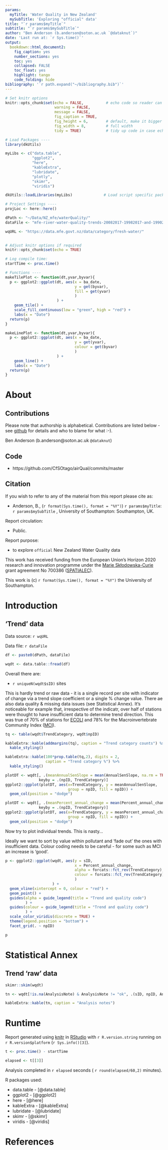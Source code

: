 ```yaml
---
params:
  myTitle: 'Water Quality in New Zealand'
  mySubTitle: 'Exploring "official" data'
title: "`r params$myTitle`"
subtitle: "`r params$mySubTitle`"
author: "Ben Anderson (b.anderson@soton.ac.uk `@dataknut`)"
date: 'Last run at: `r Sys.time()`'
output:
  bookdown::html_document2:
    fig_caption: yes
    number_sections: yes
    toc: yes
    collapsed: FALSE
    toc_float: yes
    highlight: tango
    code_folding: hide
bibliography: '`r path.expand("~/bibliography.bib")`' 
---
```


```r

# Set knitr options
knitr::opts_chunk$set(echo = FALSE,          # echo code so reader can see what is happening
                      warning = FALSE,
                      message = FALSE,
                      fig_caption = TRUE,
                      fig_height = 6,        # default, make it bigger to stretch vertical axis
                      fig_width = 8,         # full width
                      tidy = TRUE)           # tidy up code in case echo = TRUE

```


```r

# Load Packages ----
library(dkUtils)

myLibs <- c("data.table",
            "ggplot2",
            "here",
            "kableExtra",
            "lubridate",
            "plotly",
            "skimr", 
            "viridis")

dkUtils::loadLibraries(myLibs)              # Load script specific packages

# Project Settings ----
projLoc <- here::here()

dPath <- "~/Data/NZ_mfe/waterQuality/"
dataFile <- "mfe-river-water-quality-trends-20082017-19982017-and-19902017-CSV/river-water-quality-trends-20082017-19982017-and-1990-2017-raw-data.csv"

wqURL <- "https://data.mfe.govt.nz/data/category/fresh-water/"
  

# Adjust knitr options if required
knitr::opts_chunk$set(echo = TRUE)

# Log compile time:
startTime <- proc.time()

# Functions ----
makeTilePlot <- function(dt,yvar,byvar){
  p <- ggplot2::ggplot(dt, aes(x = ba_date, 
                               y = get(byvar), 
                               fill = get(yvar)
                               )
                       ) +
    geom_tile() +
    scale_fill_continuous(low = "green", high = "red") +
    labs(x = "Date")
  return(p)
}

makeLinePlot <- function(dt,yvar,byvar){
  p <- ggplot2::ggplot(dt, aes(x = ba_date, 
                               y = get(yvar),
                               colour = get(byvar)
                               )
                       ) +
    geom_line() +
    labs(x = "Date")
  return(p)
}
```

# About

## Contributions

Please note that authorship is alphabetical. Contributions are listed below - see [github](https://github.com/CfSOtago/airQual/commits/master) for details and who to blame for what :-).

Ben Anderson (b.anderson@soton.ac.uk `@dataknut`)

## Code

 * https://github.com/CfSOtago/airQual/commits/master

## Citation

If you wish to refer to any of the material from this report please cite as:

 * Anderson, B., (`r format(Sys.time(), format = "%Y")`) `r params$myTitle`: `r params$mySubTitle` , University of Southampton: Southampton, UK.

Report circulation:

 * Public.
 
Report purpose: 
 
 * to explore `official` New Zealand Water Quality data

This work has received funding from the European Union’s Horizon 2020 research and innovation programme under the [Marie Skłodowska-Curie](http://ec.europa.eu/research/mariecurieactions/index_en.htm) grant agreement No 700386 ([SPATIALEC](http://www.energy.soton.ac.uk/tag/spatialec/)).

This work is (c) `r format(Sys.time(), format = "%Y")` the University of Southampton.
 
# Introduction

## 'Trend' data

Data source: `r wqURL`

Data file: `r dataFile`

```r

df <- paste0(dPath, dataFile)

wqdt <- data.table::fread(df)
```

Overall there are:

 * `r uniqueN(wqdt$sID)` sites

This is hardly trend or raw data - it is a single record per site with indicator of change via a trend slope coefficient or a single % change value. There ae also data quality & missing data issues (see Statistical Annex). It's noticeable for example that, irrespective of the indicatr, over half of stations were thought to have insufficient data to determine trend direction. This was true of 70% of stations for [ECOLI](https://www.stats.govt.nz/indicators/river-water-quality-escherichia-coli) and 78% for the Macroinvertebrate Community Index ([MCI](https://www.stats.govt.nz/indicators/river-water-quality-macroinvertebrate-community-index)).

```r
tq <- table(wqdt$TrendCategory, wqdt$npID)

kableExtra::kable(addmargins(tq), caption = "Trend category counts") %>%
  kable_styling()

kableExtra::kable(100*prop.table(tq,2), digits = 2,
                  caption = "Trend category %") %>%
  kable_styling()
```


```r
plotDT <- wqdt[, .(meanAnnualSenSlope = mean(AnnualSenSlope, na.rm = TRUE)),
               keyby = .(npID, TrendCategory)]
ggplot2::ggplot(plotDT, aes(x=TrendCategory, y = meanAnnualSenSlope, 
                            group = npID, fill = npID)) + 
  geom_col(position = "dodge")

plotDT <- wqdt[, .(meanPercent_annual_change = mean(Percent_annual_change, na.rm = TRUE)),
               keyby = .(npID, TrendCategory)]
ggplot2::ggplot(plotDT, aes(x=TrendCategory, y = meanPercent_annual_change, 
                            group = npID, fill = npID)) + 
  geom_col(position = "dodge")

```

Now try to plot individual trends. This is nasty...

Ideally we want to sort by value within pollutant and 'fade out' the ones with insufficient data. Colour coding needs to be careful - for some such as MCI an increase is 'good'.

```r
p <- ggplot2::ggplot(wqdt, aes(y = sID,
                               x = Percent_annual_change, 
                               alpha = forcats::fct_rev(TrendCategory), # reverse so lightest alpha == least data
                               colour = forcats::fct_rev(TrendCategory)
                               )
                     ) +
  geom_vline(xintercept = 0, colour = "red") +
  geom_point() +
  guides(alpha = guide_legend(title = "Trend and quality code")
         ) +
  guides(colour = guide_legend(title = "Trend and quality code")
         ) +
  scale_color_viridis(discrete = TRUE) +
  theme(legend.position = "bottom") +
  facet_grid(. ~ npID)

p
```

# Statistical Annex

## Trend 'raw' data

```r
skimr::skim(wqdt)
```

```r

tn <- wqdt[!is.na(AnalysisNote) & AnalysisNote != "ok", .(sID, npID, AnalysisNote)]

kableExtra::kable(tn, caption = "Analysis notes")

```

# Runtime

Report generated using [knitr](https://cran.r-project.org/package=knitr) in [RStudio](http://www.rstudio.com) with `r R.version.string` running on `r R.version$platform` (`r Sys.info()[3]`).

```r
t <- proc.time() - startTime

elapsed <- t[[3]]
```

Analysis completed in `r elapsed` seconds ( `r round(elapsed/60,2)` minutes).

R packages used:

 * data.table - [@data.table]
 * ggplot2 - [@ggplot2]
 * here - [@here]
 * kableExtra - [@kableExtra]
 * lubridate - [@lubridate]
 * skimr - [@skimr]
 * viridis - [@viridis]
            
# References

